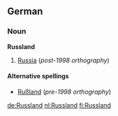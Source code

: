 ==German==
===Noun===
'''Russland'''

# [[Russia]] (''post-1998 orthography'')

====Alternative spellings====
*[[Rußland]] (''pre-1998 orthography'')

[[de:Russland]]
[[nl:Russland]]
[[fi:Russland]]